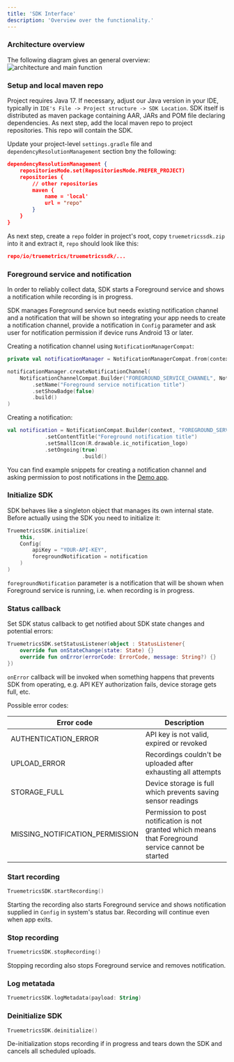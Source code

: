 ```yaml
---
title: 'SDK Interface'
description: 'Overview over the functionality.'
---
```


### Architecture overview

The following diagram gives an general overview:
![architecture and main function](/images/SDK.png)

### Setup and local maven repo

Project requires Java 17. If necessary, adjust our Java version in your IDE, typically in `IDE's File -> Project structure -> SDK Location`.
SDK itself is distributed as maven package containing AAR, JARs and POM file declaring dependencies. As next step, add the local maven repo to project repositories. This repo will contain the SDK.

Update your project-level `settings.gradle` file and `dependencyResolutionManagement` section bny the following:

```json
dependencyResolutionManagement {
    repositoriesMode.set(RepositoriesMode.PREFER_PROJECT)
    repositories {
        // other repositories
        maven {
            name = 'local'
            url = "repo"
        }
    }
}

```

As next step, create a `repo` folder in project's root, copy `truemetricssdk.zip` into it and extract it, `repo` should look like this:
```json
repo/io/truemetrics/truemetricssdk/...
```

### Foreground service and notification

In order to reliably collect data, SDK starts a Foreground service and shows a notification while recording is in progress.

SDK manages Foreground service but needs existing notification channel and a notification that will be shown so integrating your app needs to create a notification channel, provide a notification in `Config` parameter and ask user for notification permission if device runs Android 13 or later.

Creating a notification channel using `NotificationManagerCompat`:

```kotlin
private val notificationManager = NotificationManagerCompat.from(context)

notificationManager.createNotificationChannel(
    NotificationChannelCompat.Builder("FOREGROUND_SERVICE_CHANNEL", NotificationManagerCompat.IMPORTANCE_LOW)
        .setName("Foreground service notification title")
        .setShowBadge(false)
        .build()
)
```

Creating a notification:

```kotlin
val notification = NotificationCompat.Builder(context, "FOREGROUND_SERVICE_CHANNEL")
            .setContentTitle("Foreground notification title")
            .setSmallIcon(R.drawable.ic_notification_logo)
            .setOngoing(true)
						.build()
```

You can find example snippets for creating a notification channel and asking permission to post notifications in the [Demo app](https://github.com/TRUE-Metrics-io/truemetrics_android_demo_app_p).

### Initialize SDK

SDK behaves like a singleton object that manages its own internal state. Before actually using the SDK you need to initialize it:

```kotlin
TruemetricsSDK.initialize(
    this,
    Config(
        apiKey = "YOUR-API-KEY",
        foregroundNotification = notification
    )
)
```

`foregroundNotification` parameter is a notification that will be shown when Foreground service is running, i.e. when recording is in progress.

### Status callback

Set SDK status callback to get notified about SDK state changes and potential errors:

```kotlin
TruemetricsSDK.setStatusListener(object : StatusListener{
    override fun onStateChange(state: State) {}
    override fun onError(errorCode: ErrorCode, message: String?) {}
})
```

`onError` callback will be invoked when something happens that prevents SDK from operating, e.g. API KEY authorization fails, device storage gets full, etc. 

Possible error codes:

| Error code | Description |
| --- | --- |
| AUTHENTICATION_ERROR | API key is not valid, expired or revoked |
| UPLOAD_ERROR | Recordings couldn't be uploaded after exhausting all attempts |
| STORAGE_FULL | Device storage is full which prevents saving sensor readings |
| MISSING_NOTIFICATION_PERMISSION | Permission to post notification is not granted which means that Foreground service cannot be started |

### Start recording

```kotlin
TruemetricsSDK.startRecording()
```

Starting the recording also starts Foreground service and shows notification supplied in `Config` in system's status bar. Recording will continue even when app exits.

### Stop recording

```kotlin
TruemetricsSDK.stopRecording()
```

Stopping recording also stops Foreground service and removes notification.

### Log metatada

```kotlin
TruemetricsSDK.logMetadata(payload: String)
```

### Deinitialize SDK

```kotlin
TruemetricsSDK.deinitialize()
```
De-initialization stops recording if in progress and tears down the SDK and cancels all scheduled uploads.